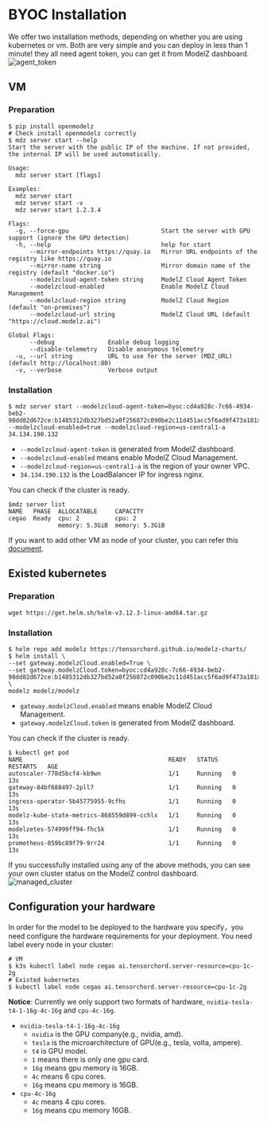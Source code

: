 # BYOC Installation

We offer two installation methods, depending on whether you are using kubernetes or vm. Both are very simple and you can deploy in less than 1 minute! they all need agent token, you can get it from ModelZ dashboard.
![agent_token](./images/agent_token.jpg)
## VM

### Preparation
```shell
$ pip install openmodelz
# Check install openmodelz correctly
$ mdz server start --help
Start the server with the public IP of the machine. If not provided, the internal IP will be used automatically.

Usage:
  mdz server start [flags]

Examples:
  mdz server start
  mdz server start -v
  mdz server start 1.2.3.4

Flags:
  -g, --force-gpu                          Start the server with GPU support (ignore the GPU detection)
  -h, --help                               help for start
      --mirror-endpoints https://quay.io   Mirror URL endpoints of the registry like https://quay.io
      --mirror-name string                 Mirror domain name of the registry (default "docker.io")
      --modelzcloud-agent-token string     ModelZ Cloud Agent Token
      --modelzcloud-enabled                Enable ModelZ Cloud Management
      --modelzcloud-region string          ModelZ Cloud Region (default "on-premises")
      --modelzcloud-url string             ModelZ Cloud URL (default "https://cloud.modelz.ai")

Global Flags:
      --debug               Enable debug logging
      --disable-telemetry   Disable anonymous telemetry
  -u, --url string          URL to use for the server (MDZ_URL) (default http://localhost:80)
  -v, --verbose             Verbose output
```

### Installation
```shell
$ mdz server start --modelzcloud-agent-token=byoc:cd4a928c-7c66-4934-beb2-98dd82d672ce:b1485312db327bd52a0f256872c090be2c11d451acc5f6ad9f473a181xxxxxx --modelzcloud-enabled=true --modelzcloud-region=us-central1-a 34.134.190.132
```
- `--modelzcloud-agent-token` is generated from ModelZ dashboard.
- `--modelzcloud-enabled` means enable ModelZ Cloud Management.
- `--modelzcloud-region=us-central1-a` is the region of your owner VPC.
- `34.134.190.132` is the LoadBalancer IP for ingress nginx.

You can check if the cluster is ready.
```shell
$mdz server list
NAME   PHASE  ALLOCATABLE     CAPACITY       
cegao  Ready  cpu: 2          cpu: 2         
              memory: 5.3GiB  memory: 5.3GiB 
```

If you want to add other VM as node of your cluster, you can refer this [document](https://docs.open.modelz.ai/).

## Existed kubernetes
### Preparation
```
wget https://get.helm.sh/helm-v3.12.3-linux-amd64.tar.gz
```

### Installation
```shell
$ helm repo add modelz https://tensorchord.github.io/modelz-charts/
$ helm install \
--set gateway.modelzCloud.enabled=True \
--set gateway.modelzCloud.token=byoc:cd4a928c-7c66-4934-beb2-98dd82d672ce:b1485312db327bd52a0f256872c090be2c11d451acc5f6ad9f473a181xxxxxx \
modelz modelz/modelz
```
- `gateway.modelzCloud.enabled` means enable ModelZ Cloud Management.
- `gateway.modelzCloud.token` is generated from ModelZ dashboard.

You can check if the cluster is ready.
```shell
$ kubectl get pod
NAME                                         READY   STATUS    RESTARTS   AGE
autoscaler-778d5bcf4-kb9wn                   1/1     Running   0          13s
gateway-84bf688497-2pll7                     1/1     Running   0          13s
ingress-operator-5b45775955-9cfhs            1/1     Running   0          13s
modelz-kube-state-metrics-868559d899-cchlx   1/1     Running   0          13s
modelzetes-574999ff94-fhc5k                  1/1     Running   0          13s
prometheus-859bc89f79-9rr24                  1/1     Running   0          13s 
```

If you successfully installed using any of the above methods, you can see your own cluster status on the ModelZ control dashboard.
![managed_cluster](./images/managed_cluster.jpg)

## Configuration your hardware
In order for the model to be deployed to the hardware you specify，you need configure the hardware requirements for your deployment. You need label every node in your cluster:
```
# VM
$ k3s kubectl label node cegao ai.tensorchord.server-resource=cpu-1c-2g
# Existed kubernetes
$ kubectl label node cegao ai.tensorchord.server-resource=cpu-1c-2g
```
**Notice**: Currently we only support two formats of hardware, `nvidia-tesla-t4-1-16g-4c-16g` and `cpu-4c-16g`.
- `nvidia-tesla-t4-1-16g-4c-16g`
    - `nvidia` is the GPU company(e.g., nvidia, amd).
    - `tesla` is the microarchitecture of GPU(e.g., tesla, volta, ampere).
    - `t4` is GPU model.
    - `1` means there is only one gpu card.
    - `16g` means gpu memory is 16GB.
    - `4c` means 6 cpu cores.
    - `16g` means cpu memory is 16GB.
- `cpu-4c-16g`
    - `4c` means 4 cpu cores.
    - `16g` means cpu memory 16GB.
